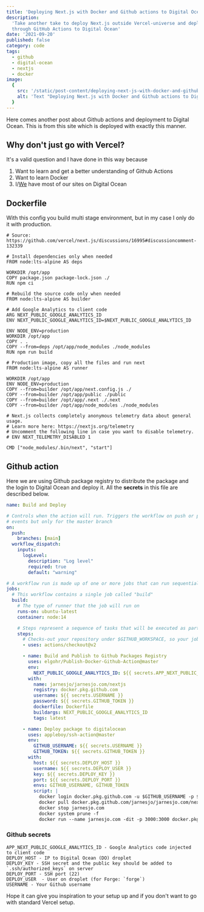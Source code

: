 ```yaml
---
title: 'Deploying Next.js with Docker and Github actions to Digital Ocean'
description:
  'Take another take to deploy Next.js outside Vercel-universe and deploying this blog with Docker
  through GitHub Actions to Digital Ocean'
date: '2021-09-20'
published: false
category: code
tags:
  - github
  - digital-ocean
  - nextjs
  - docker
image:
  {
    src: '/static/post-content/deploying-next-js-with-docker-and-github-actions-to-digital-ocean/card.png',
    alt: 'Text "Deploying Next.js with Docker and Github actions to Digital Ocean"'
  }
---
```


Here comes another post about Github actions and deployment to Digital Ocean. This is from this site
which is deployed with exactly this manner.

## Why don't just go with Vercel?

It's a valid question and I have done in this way because

1. Want to learn and get a better understanding of Github Actions
2. Want to learn Docker
3. I/[We](https://webready.se) have most of our sites on Digital Ocean

## Dockerfile

With this config you build multi stage environment, but in my case I only do it with production.

```docker:Dockerfile
# Source: https://github.com/vercel/next.js/discussions/16995#discussioncomment-132339

# Install dependencies only when needed
FROM node:lts-alpine AS deps

WORKDIR /opt/app
COPY package.json package-lock.json ./
RUN npm ci

# Rebuild the source code only when needed
FROM node:lts-alpine AS builder

# Add Google Analytics to client code
ARG NEXT_PUBLIC_GOOGLE_ANALYTICS_ID
ENV NEXT_PUBLIC_GOOGLE_ANALYTICS_ID=$NEXT_PUBLIC_GOOGLE_ANALYTICS_ID

ENV NODE_ENV=production
WORKDIR /opt/app
COPY . .
COPY --from=deps /opt/app/node_modules ./node_modules
RUN npm run build

# Production image, copy all the files and run next
FROM node:lts-alpine AS runner

WORKDIR /opt/app
ENV NODE_ENV=production
COPY --from=builder /opt/app/next.config.js ./
COPY --from=builder /opt/app/public ./public
COPY --from=builder /opt/app/.next ./.next
COPY --from=builder /opt/app/node_modules ./node_modules

# Next.js collects completely anonymous telemetry data about general usage.
# Learn more here: https://nextjs.org/telemetry
# Uncomment the following line in case you want to disable telemetry.
# ENV NEXT_TELEMETRY_DISABLED 1

CMD ["node_modules/.bin/next", "start"]
```

## Github action

Here we are using Github package registry to distribute the package and the login to Digital Ocean
and deploy it. All the **secrets** in this file are described below.

```yml:.github/workflows/build-and-deploy.yml
name: Build and Deploy

# Controls when the action will run. Triggers the workflow on push or pull request
# events but only for the master branch
on:
  push:
    branches: [main]
  workflow_dispatch:
    inputs:
      logLevel:
        description: "Log level"
        required: true
        default: "warning"

# A workflow run is made up of one or more jobs that can run sequentially or in parallel
jobs:
  # This workflow contains a single job called "build"
  build:
    # The type of runner that the job will run on
    runs-on: ubuntu-latest
    container: node:14

    # Steps represent a sequence of tasks that will be executed as part of the job
    steps:
      # Checks-out your repository under $GITHUB_WORKSPACE, so your job can access it
      - uses: actions/checkout@v2

      - name: Build and Publish to Github Packages Registry
        uses: elgohr/Publish-Docker-Github-Action@master
        env:
          NEXT_PUBLIC_GOOGLE_ANALYTICS_ID: ${{ secrets.APP_NEXT_PUBLIC_GOOGLE_ANALYTICS_ID }}
        with:
          name: jarnesjo/jarnesjo.com/nextjs
          registry: docker.pkg.github.com
          username: ${{ secrets.USERNAME }}
          password: ${{ secrets.GITHUB_TOKEN }}
          dockerfile: Dockerfile
          buildargs: NEXT_PUBLIC_GOOGLE_ANALYTICS_ID
          tags: latest

      - name: Deploy package to digitalocean
        uses: appleboy/ssh-action@master
        env:
          GITHUB_USERNAME: ${{ secrets.USERNAME }}
          GITHUB_TOKEN: ${{ secrets.GITHUB_TOKEN }}
        with:
          host: ${{ secrets.DEPLOY_HOST }}
          username: ${{ secrets.DEPLOY_USER }}
          key: ${{ secrets.DEPLOY_KEY }}
          port: ${{ secrets.DEPLOY_PORT }}
          envs: GITHUB_USERNAME, GITHUB_TOKEN
          script: |
            docker login docker.pkg.github.com -u $GITHUB_USERNAME -p $GITHUB_TOKEN
            docker pull docker.pkg.github.com/jarnesjo/jarnesjo.com/nextjs:latest
            docker stop jarnesjo.com
            docker system prune -f
            docker run --name jarnesjo.com -dit -p 3000:3000 docker.pkg.github.com/jarnesjo/jarnesjo.com/nextjs:latest
```

### Github secrets

```
APP_NEXT_PUBLIC_GOOGLE_ANALYTICS_ID - Google Analytics code injected to client code
DEPLOY_HOST - IP to Digital Ocean (DO) droplet
DEPLOY_KEY - SSH secret and the public key should be added to `.ssh/authorized_keys` on server
DEPLOY_PORT - SSH port (22)
DEPLOY_USER  - User on droplet (for Forge: `forge`)
USERNAME - Your Github username
```

Hope it can give you inspiration to your setup up and if you don't want to go with standard Vercel
setup.
